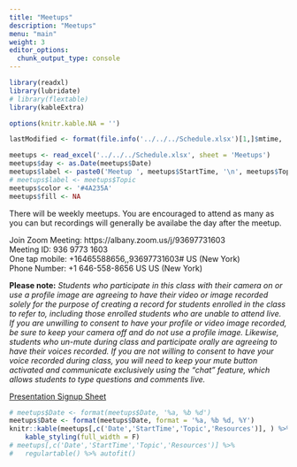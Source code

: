 ```yaml
---
title: "Meetups"
description: "Meetups"
menu: "main"
weight: 3
editor_options: 
  chunk_output_type: console
---
```



```r
library(readxl)
library(lubridate)
# library(flextable)
library(kableExtra)

options(knitr.kable.NA = '')

lastModified <- format(file.info('../../../Schedule.xlsx')[1,]$mtime, '%B %d, %Y %I:%M%p')

meetups <- read_excel('../../../Schedule.xlsx', sheet = 'Meetups')
meetups$day <- as.Date(meetups$Date)
meetups$label <- paste0('Meetup ', meetups$StartTime, '\n', meetups$Topic)
# meetups$label <- meetups$Topic
meetups$color <- '#4A235A'
meetups$fill <- NA
```


There will be weekly meetups. You are encouraged to attend as many as you can but recordings will generally be availabe the day after the meetup.

Join Zoom Meeting: https://albany.zoom.us/j/93697731603  
Meeting ID: 936 9773 1603  
One tap mobile: +16465588656,,93697731603# US (New York)  
Phone Number: +1 646-558-8656 US US (New York)  


**Please note:** *Students who participate in this class with their camera on or use a profile image are agreeing to have their video or image recorded solely for the purpose of creating a record for students enrolled in the class to refer to, including those enrolled students who are unable to attend live.  If you are unwilling to consent to have your profile or video image recorded, be sure to keep your camera off and do not use a profile image. Likewise, students who un-mute during class and participate orally are agreeing to have their voices recorded.  If you are not willing to consent to have your voice recorded during class, you will need to keep your mute button activated and communicate exclusively using the "chat" feature, which allows students to type questions and comments live.*


[Presentation Signup Sheet](https://docs.google.com/spreadsheets/d/14OFGJZFkiI6JM_wn8bl-_BsKlbLybdgR5IDVrsk5HfE/edit?usp=sharing)

```r
# meetups$Date <- format(meetups$Date, '%a, %b %d')
meetups$Date <- format(meetups$Date, format = '%a, %b %d, %Y')
knitr::kable(meetups[,c('Date','StartTime','Topic','Resources')], ) %>%
	kable_styling(full_width = F)
# meetups[,c('Date','StartTime','Topic','Resources')] %>% 
# 	regulartable() %>% autofit()

```

